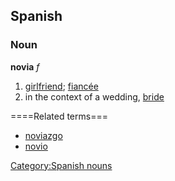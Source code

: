 ==Spanish==

===Noun===
'''novia''' ''f''
# [[girlfriend]]; [[fiancée]]
# in the context of a wedding, [[bride]]

====Related terms===
*[[noviazgo]] {{m}}
*[[novio]] {{m}}

[[Category:Spanish nouns]]